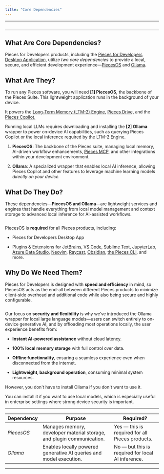 ```yaml
---
title: "Core Dependencies"
---
```


***

<Image src="https://storage.googleapis.com/hashnode_product_documentation_assets/core_dependencies_assets/figma_mockups/core_dependencies.png" alt="" align="center" fullwidth="true" />

***

## What Are Core Dependencies?

Pieces for Developers products, including the [Pieces for Developers Desktop Application](https://docs.pieces.app/products/desktop), utilize *two core dependencies* to provide a local, secure, and efficient development experience—[PiecesOS](https://docs.pieces.app/products/core-dependencies/pieces-os) and [Ollama](https://docs.pieces.app/products/core-dependencies/ollama)**.**

## What Are They?

To run any Pieces software, you will need **\[1] PiecesOS,** the backbone of the Pieces Suite. This lightweight application runs in the background of your device.

It powers the [Long-Term Memory (LTM-2) Engine](https://docs.pieces.app/products/core-dependencies/pieces-os#ltm-2), [Pieces Drive,](https://docs.pieces.app/products/desktop/drive) and the [Pieces Copilot.](https://docs.pieces.app/products/desktop/copilot)

Running local LLMs requires downloading and installing the **\[2] Ollama** wrapper to power on-device AI capabilities, such as querying Pieces Copilot or the local inference required by the LTM-2 Engine.

1. **PiecesOS**: The backbone of the Pieces suite, managing local memory, AI-driven workflow enhancements, [Pieces MCP](https://docs.pieces.app/products/mcp/get-started), and other integrations within your development environment.

2. **Ollama**: A specialized wrapper that enables local AI inference, allowing Pieces Copilot and other features to leverage machine learning models *directly on your device.*

## What Do They Do?

These dependencies—**PiecesOS and Ollama**—are lightweight services and engines that handle everything from local model management and context storage to advanced local inference for AI-assisted workflows.

<Image src="https://storage.googleapis.com/hashnode_product_documentation_assets/core_dependencies_assets/figma_mockups/pfd_x_piecesos_and_ollama.png" alt="" align="center" fullwidth="true" />

PiecesOS is **required** for all Pieces products, including:

* Pieces for Developers Desktop App

* Plugins & Extensions for [JetBrains](https://docs.pieces.app/products/extensions-plugins/jetbrains), [VS Code](https://docs.pieces.app/products/extensions-plugins/visual-studio-code), [Sublime Text](https://docs.pieces.app/products/extensions-plugins/sublime), [JupyterLab](https://docs.pieces.app/products/extensions-plugins/jupyterlab), [Azure Data Studio](https://docs.pieces.app/products/extensions-plugins/azure-data-studio), [Neovim](https://docs.pieces.app/products/extensions-plugins/neovim-plugin), [Raycast](https://docs.pieces.app/products/raycast), [Obsidian](https://docs.pieces.app/products/obsidian), [the Pieces CLI](https://docs.pieces.app/products/extensions-plugins/cli), and more.

## Why Do We Need Them?

Pieces for Developers is designed with **speed and efficiency** in mind, so PiecesOS acts as the end-all between different Pieces products to minimize client-side overhead and additional code while also being secure and highly configurable.

<Image src="https://storage.googleapis.com/hashnode_product_documentation_assets/core_dependencies_assets/figma_mockups/performance_privacy_flexibility.png" alt="" align="center" fullwidth="true" />

Our focus on **security and flexibility** is why we’ve introduced the Ollama wrapper for local large language models—users can switch entirely to on-device generative AI, and by offloading most operations locally, the user experience benefits from:

* **Instant AI-powered assistance** without cloud latency.

* **100% local memory storage** with full control over data.

* **Offline functionality**, ensuring a seamless experience even when disconnected from the internet.

* **Lightweight, background operation**, consuming minimal system resources.

However, you don't have to install Ollama if you don't want to use it.

You can install it if you want to use local models, which is especially useful in enterprise settings where strong device security is important.

***

| **Dependency** | **Purpose**                                                           | **Required?**                                     |
| -------------- | --------------------------------------------------------------------- | ------------------------------------------------- |
| *PiecesOS*     | Manages memory, developer material storage, and plugin communication. | Yes — this is required for all Pieces products.   |
| *Ollama*       | Enables locally powered generative AI queries and model execution.    | No — but this is required for local AI inference. |

***

